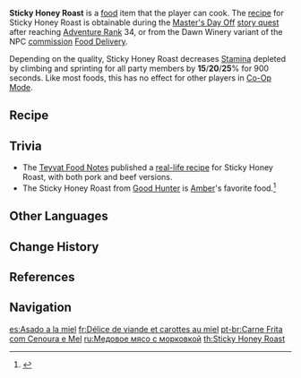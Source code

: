 {{Food Infobox
|id              = 108063
|name            = Sticky Honey Roast
|description     = A meat dish in a sweet honey sauce.
|desc_suspicious = The sauce has stuck like glue to the meat, forming a homogeneous mass that tastes neither of honey nor meat.
|desc_basic      = The carrots take the gamey edge off the meat, and the sauce brings it all together sweetly. The perfect warm dish for a cold winter night.
|desc_delicious  = The warm honey draws out the flavor of the meat, creating a flavor explosion akin to bathing in the warm summer sun.
|type            = Adventurer's Dishes
|effectType      = Stamina Reduction
|effect          = Decreases all party member's climbing and sprinting Stamina consumption by (var1)% for 900s.
|eff_att1        = Stamina
|eff_att2        = Climbing Stamina
|eff_att3        = Sprinting Stamina
|eff_suspicious1 = 15
|eff_basic1      = 20
|eff_delicious1  = 25
|rarity          = 3
|region          = Mondstadt
|recipe          = Obtained during [[Master's Day Off]], Obtained during a [[Food Delivery]] commission
}}
'''Sticky Honey Roast''' is a [[food]] item that the player can cook. The [[recipe]] for Sticky Honey Roast is obtainable during the [[Master's Day Off]] [[story quest]] after reaching [[Adventure Rank]] 34, or from the Dawn Winery variant of the NPC [[commission]] [[Food Delivery]].

Depending on the quality, Sticky Honey Roast decreases [[Stamina]] depleted by climbing and sprinting for all party members by '''15'''/'''20'''/'''25'''% for 900 seconds. Like most foods, this has no effect for other players in [[Co-Op Mode]].

==Recipe==
{{Recipe
|type = Cooking
|Raw Meat = 3
|Carrot = 2
|Sugar = 2
|sort = Raw Meat,Carrot,Sugar
}}

==Trivia==
*The [[Teyvat Food Notes]] published a [https://ys.mihoyo.com/main/news/detail/14284 real-life recipe] for Sticky Honey Roast, with both pork and beef versions.
*The Sticky Honey Roast from [[Good Hunter]] is [[Amber]]'s favorite food.<ref>{{Ref/Quest|The Shadows Deepen}}</ref>

==Other Languages==
{{Other Languages
|en      = Sticky Honey Roast
|zhs     = 蜜酱胡萝卜煎肉
|zhs_rm  = Mìjiàng Húluóbo Jiānròu
|zht     = 蜜醬胡蘿蔔煎肉
|zht_rm  = Mìjiàng Húluóbo Jiānròu
|zh_tl   = Pan-Fried Meat with Honey Sauce and Carrot
|ja      = ニンジンとお{{Rubi|肉|にく}}のハニーソテー
|ja_rm   = Ninjin to O-niku no Hanii Sotee
|ja_tl   = Carrot and Meat Honey Sauté<ref>{{Ref/Quest|City of Freedom|note=Japanese Voice-Over}}</ref>
|ko      = 허니캐럿그릴
|ko_rm   = Heoni-kaereot-geuril
|ko_tl   = Honey Carrot Grill
|es      = Asado a la miel
|es_tl   = Honey Roast
|fr      = Délice de viande et carottes au miel
|fr_tl   = Delight of Meat and Carrots with Honey
|ru      = Медовое мясо с морковкой
|ru_tl   = Honey Meat with Carrot
|th      = Sticky Honey Roast
|vi      = Thịt Nướng {{tt|Mật Ong|蜜蜂}}
|vi_tl   = Honey Grilled Meat
|de      = Honigmöhren-Fleischpfanne
|de_tl   = Honey Carrot Meat Pan
|id      = Sticky Honey Roast
|pt      = Carne Frita com Cenoura e Mel
|pt_tl   = Fried Meat with Carrot and Honey
}}

==Change History==
{{Change History|1.0}}

==References==
{{Reflist}}

==Navigation==
{{Food Navbox}}

[[es:Asado a la miel]]
[[fr:Délice de viande et carottes au miel]]
[[pt-br:Carne Frita com Cenoura e Mel]]
[[ru:Медовое мясо с морковкой]]
[[th:Sticky Honey Roast]]
